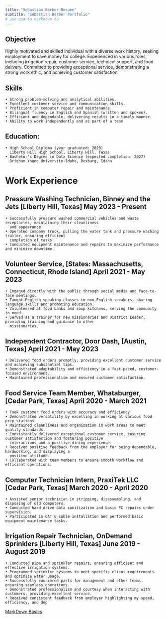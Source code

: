 ```yaml
---
title: "Sebastian Berber Resume"
subtitle: "Sebastian Berber Portfolio"
# use quarto markdown to 
---
```


## Objective 

Highly motivated and skilled individual with a diverse work history, seeking employment to save money for college.
Experienced in various roles, including irrigation repair, customer service, technical support, and food delivery.
Committed to providing exceptional service, demonstrating a strong work ethic, and achieving customer
satisfaction

## Skills
    • Strong problem-solving and analytical abilities.
    • Excellent customer service and communication skills.
    • Proficient in computer repair and maintenance.
    • Bilingual fluency in English and Spanish (written and spoken).
    • Efficient and dependable, delivering results in a timely manner.
    • Ability to work independently and as part of a team

## Education:
    • High School Diploma (year graduated: 2020)
      Liberty Hill High School, Liberty Hill, Texas
    • Bachelor's Degree in Data Science (expected completion: 2027)
      Brigham Young University-Idaho, Rexburg, Idaho

# Work Experience

## Pressure Washing Technician, Binney and the Jets [Liberty Hill, Texas] May 2023 - Present
    • Successfully pressure washed commercial vehicles and waste receptacles, maintaining their cleanliness
      and appearance.
    • Operated company truck, pulling the water tank and pressure washing trailer, ensuring efficient
      completion of tasks.
    • Conducted equipment maintenance and repairs to maximize performance and minimize downtime.
## Volunteer Service, [States: Massachusetts, Connecticut, Rhode Island] April 2021 - May 2023
    • Engaged directly with the public through social media and face-to-face meetings.
    • Taught English speaking classes to non-English speakers, sharing language skills and promoting education.
    • Volunteered at food banks and soup kitchens, serving the community in need.
    • Served as a trainer for new missionaries and District Leader, providing training and guidance to other
      missionaries.
## Independent Contractor, Door Dash, [Austin, Texas] April 2021 - May 2023
    • Delivered food orders promptly, providing excellent customer service and achieving substantial tips.
    • Demonstrated adaptability and efficiency in a fast-paced, customer-focused environment.
    • Maintained professionalism and ensured customer satisfaction.
## Food Service Team Member, Whataburger, [Cedar Park, Texas] April 2020 - March 2021
    • Took customer food orders with accuracy and efficiency.
    • Demonstrated versatility by excelling in working at various food prep stations.
    • Maintained cleanliness and organization in work areas to meet quality standards.
    • Consistently delivered exceptional customer service, ensuring customer satisfaction and fostering positive
      interactions and a positive dining experience.
    • Received positive feedback from the employer for being dependable, hardworking, and displaying a
      positive attitude.
    • Collaborated with team members to ensure smooth workflow and efficient operations.
## Computer Technician Intern, PraxiTek LLC [Cedar Park, Texas] March 2020 - April 2020
    • Assisted senior technician in stripping, disassembling, and disposing of old computers.
    • Conducted hard drive data sanitization and basic PC repairs under supervision.
    • Participated in CAT 6 cable installation and performed basic equipment maintenance tasks.
## Irrigation Repair Technician, OnDemand Sprinklers [Liberty Hill, Texas] June 2019 - August 2019
    • Conducted pipe and sprinkler repairs, ensuring efficient and effective irrigation systems.
    • Programmed sprinkler systems to meet specific client requirements and optimize water usage.
    • Successfully couriered parts for management and other teams, ensuring seamless operations.
    • Demonstrated professionalism and courtesy when interacting with customers, providing excellent service.
    • Received consistent feedback from employer highlighting my speed, efficiency, and dep

[MarkDown Basics](https://quarto.org/docs/authoring/markdown-basics.html#links-images)

